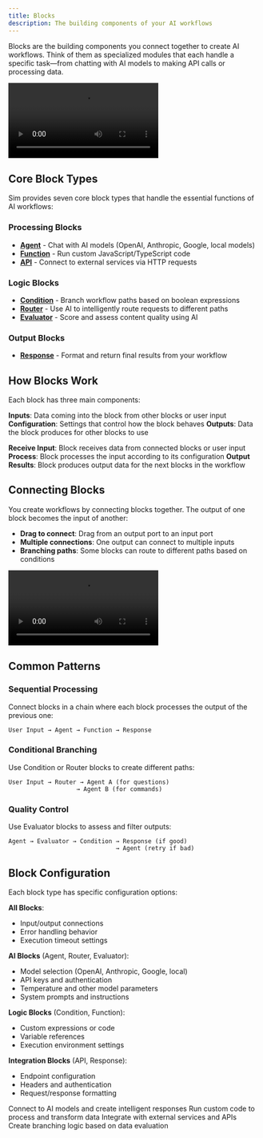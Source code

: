 ```yaml
---
title: Blocks
description: The building components of your AI workflows
---
```



Blocks are the building components you connect together to create AI workflows. Think of them as specialized modules that each handle a specific task—from chatting with AI models to making API calls or processing data.

<div className="w-full max-w-2xl mx-auto overflow-hidden rounded-lg">
  <Video src="connections.mp4" width={700} height={450} />
</div>

## Core Block Types

Sim provides seven core block types that handle the essential functions of AI workflows:

### Processing Blocks
- **[Agent](/blocks/agent)** - Chat with AI models (OpenAI, Anthropic, Google, local models)
- **[Function](/blocks/function)** - Run custom JavaScript/TypeScript code
- **[API](/blocks/api)** - Connect to external services via HTTP requests

### Logic Blocks
- **[Condition](/blocks/condition)** - Branch workflow paths based on boolean expressions
- **[Router](/blocks/router)** - Use AI to intelligently route requests to different paths
- **[Evaluator](/blocks/evaluator)** - Score and assess content quality using AI

### Output Blocks
- **[Response](/blocks/response)** - Format and return final results from your workflow

## How Blocks Work

Each block has three main components:

**Inputs**: Data coming into the block from other blocks or user input
**Configuration**: Settings that control how the block behaves
**Outputs**: Data the block produces for other blocks to use

<Steps>
  <Step>
    <strong>Receive Input</strong>: Block receives data from connected blocks or user input
  </Step>
  <Step>
    <strong>Process</strong>: Block processes the input according to its configuration
  </Step>
  <Step>
    <strong>Output Results</strong>: Block produces output data for the next blocks in the workflow
  </Step>
</Steps>

## Connecting Blocks

You create workflows by connecting blocks together. The output of one block becomes the input of another:

- **Drag to connect**: Drag from an output port to an input port
- **Multiple connections**: One output can connect to multiple inputs
- **Branching paths**: Some blocks can route to different paths based on conditions

<div className="w-full max-w-2xl mx-auto overflow-hidden rounded-lg">
  <Video src="connections.mp4" width={700} height={450} />
</div>

## Common Patterns

### Sequential Processing
Connect blocks in a chain where each block processes the output of the previous one:
```
User Input → Agent → Function → Response
```

### Conditional Branching
Use Condition or Router blocks to create different paths:
```
User Input → Router → Agent A (for questions)
                   → Agent B (for commands)
```

### Quality Control
Use Evaluator blocks to assess and filter outputs:
```
Agent → Evaluator → Condition → Response (if good)
                              → Agent (retry if bad)
```

## Block Configuration

Each block type has specific configuration options:

**All Blocks**:
- Input/output connections
- Error handling behavior
- Execution timeout settings

**AI Blocks** (Agent, Router, Evaluator):
- Model selection (OpenAI, Anthropic, Google, local)
- API keys and authentication
- Temperature and other model parameters
- System prompts and instructions

**Logic Blocks** (Condition, Function):
- Custom expressions or code
- Variable references
- Execution environment settings

**Integration Blocks** (API, Response):
- Endpoint configuration
- Headers and authentication
- Request/response formatting

<Cards>
  <Card title="Agent Block" href="/blocks/agent">
    Connect to AI models and create intelligent responses
  </Card>
  <Card title="Function Block" href="/blocks/function">
    Run custom code to process and transform data
  </Card>
  <Card title="API Block" href="/blocks/api">
    Integrate with external services and APIs
  </Card>
  <Card title="Condition Block" href="/blocks/condition">
    Create branching logic based on data evaluation
  </Card>
</Cards>
